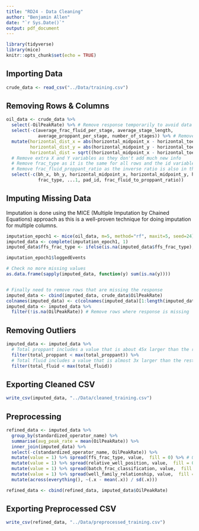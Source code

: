 ```yaml
---
title: "RD24 - Data Cleaning"
author: "Benjamin Allen"
date: "`r Sys.Date()`"
output: pdf_document
---
```


```r
library(tidyverse)
library(mice)
knitr::opts_chunk$set(echo = TRUE)
```

## Importing Data

```r
crude_data <- read_csv("../Data/training.csv")
```


## Removing Rows & Columns

```r
oil_data <- crude_data %>% 
  select(-OilPeakRate) %>% # Remove response temporarily to avoid data leakage
  select(-c(average_frac_fluid_per_stage, average_stage_length,
            average_proppant_per_stage, number_of_stages)) %>% # Remove columns with >90% missing rows
  mutate(horizontal_dist_x = abs(horizontal_midpoint_x - horizontal_toe_x),
         horizontal_dist_y = abs(horizontal_midpoint_y - horizontal_toe_y),
         horizontal_dist = sqrt((horizontal_midpoint_x - horizontal_toe_x)^2 + (horizontal_midpoint_y - horizontal_toe_y)^2)) %>% # Create horizontal distance variables
  # Remove extra X and Y variables as they don't add much new info
  # Remove frac_type as it is the same for all rows and the id variables
  # Remove frac_fluid_proppant_ratio as the inverse ratio is also in the dataset
  select(-c(bh_x, bh_y, horizontal_midpoint_x, horizontal_midpoint_y, horizontal_toe_x, horizontal_toe_y,
            frac_type, ...1, pad_id, frac_fluid_to_proppant_ratio))

```


## Imputing Missing Data

Imputation is done using the MICE (Multiple Imputation by Chained Equations) approach as this is a well-proven technique for doing imputation for multiple columns.

```r
imputation_epoch1 <- mice(oil_data, m=5, method="rf", maxit=5, seed=24)
imputed_data <- complete(imputation_epoch1, 1)
imputed_data$ffs_frac_type <- ifelse(is.na(imputed_data$ffs_frac_type), "Unknown", imputed_data$ffs_frac_type)

imputation_epoch1$loggedEvents

# Check no more missing values
as.data.frame(sapply(imputed_data, function(y) sum(is.na(y))))


# Finally need to remove rows that are missing the response
imputed_data <- cbind(imputed_data, crude_data$OilPeakRate)
colnames(imputed_data) <- c(colnames(imputed_data)[1:length(imputed_data)-1], "OilPeakRate")
imputed_data <- imputed_data %>% 
  filter(!is.na(OilPeakRate)) # Remove rows where response is missing
```

## Removing Outliers

```r
imputed_data <- imputed_data %>% 
  # Total proppant includes a value that is about 45x larger than the rest
  filter(total_proppant < max(total_proppant)) %>% 
  # Total fluid includes a value that is almost 3x larger than the rest
  filter(total_fluid < max(total_fluid))
```

## Exporting Cleaned CSV

```r
write_csv(imputed_data, "../Data/cleaned_training.csv")

```

## Preprocessing

```r
refined_data <- imputed_data %>%
  group_by(standardized_operator_name) %>% 
  summarise(avg_peak_rate = mean(OilPeakRate)) %>% 
  inner_join(imputed_data) %>% 
  select(-c(standardized_operator_name, OilPeakRate)) %>% 
  mutate(value = 1) %>% spread(ffs_frac_type, value,  fill = 0) %>% # One-Hot Encoding
  mutate(value = 1) %>% spread(relative_well_position, value,  fill = 0) %>% 
  mutate(value = 1) %>% spread(batch_frac_classification, value,  fill = 0) %>% 
  mutate(value = 1) %>% spread(well_family_relationship, value,  fill = 0) %>% 
  mutate(across(everything(), ~(.x - mean(.x)) / sd(.x)))

refined_data <- cbind(refined_data, imputed_data$OilPeakRate)
```

## Exporting Preprocessed CSV

```r
write_csv(refined_data, "../Data/preprocessed_training.csv")
```